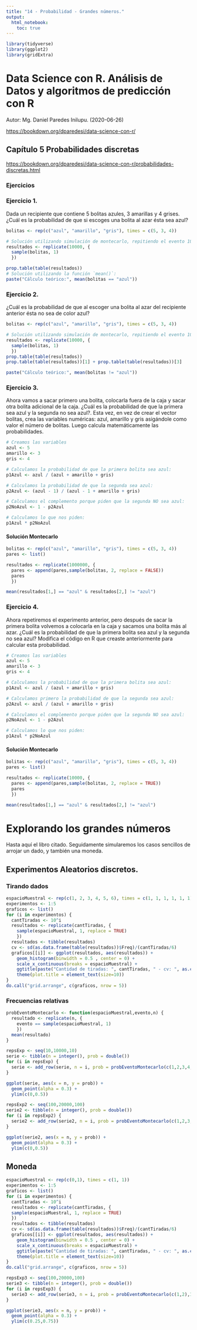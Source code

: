 ```yaml
---
title: "14 - Probabilidad - Grandes números."
output: 
  html_notebook: 
    toc: true
---
```



```r
library(tidyverse)
library(ggplot2)
library(gridExtra)
```

# Data Science con R. Análisis de Datos y algoritmos de predicción con R

Autor: Mg. Daniel Paredes Inilupu. (2020-06-26)

<https://bookdown.org/dparedesi/data-science-con-r/>

## Capítulo 5 Probabilidades discretas

<https://bookdown.org/dparedesi/data-science-con-r/probabilidades-discretas.html>

### Ejercicios

### Ejercicio 1.

Dada un recipiente que contiene 5 bolitas azules, 3 amarillas y 4 grises. ¿Cuál es la probabilidad de que si escoges una bolita al azar ésta sea azul?

```r
bolitas <- rep(c("azul", "amarillo", "gris"), times = c(5, 3, 4))

# Solución utilizando simulación de montecarlo, repitiendo el evento 10,000 veces:
resultados <- replicate(10000, {
  sample(bolitas, 1)
  })

prop.table(table(resultados))
# Solución utilizando la función `mean()`:
paste("Cálculo teórico:", mean(bolitas == "azul"))
```

### Ejercicio 2.

¿Cuál es la probabilidad de que al escoger una bolita al azar del recipiente anterior ésta no sea de color azul?

```r
bolitas <- rep(c("azul", "amarillo", "gris"), times = c(5, 3, 4))

# Solución utilizando simulación de montecarlo, repitiendo el evento 10,000 veces:
resultados <- replicate(10000, {
  sample(bolitas, 1)
  })
prop.table(table(resultados))
prop.table(table(resultados))[1] + prop.table(table(resultados))[3]

paste("Cálculo teórico:", mean(bolitas != "azul"))
```

### Ejercicio 3.

Ahora vamos a sacar primero una bolita, colocarla fuera de la caja y sacar otra bolita adicional de la caja. ¿Cuál es la probabilidad de que la primera sea azul y la segunda no sea azul?. Esta vez, en vez de crear el vector bolitas, crea las variables numéricas: azul, amarillo y gris asigándole como valor el número de bolitas. Luego calcula matemáticamente las probabilidades.

```r
# Creamos las variables
azul <- 5
amarillo <- 3
gris <- 4

# Calculamos la probabilidad de que la primera bolita sea azul:
p1Azul <- azul / (azul + amarillo + gris)

# Calculamos la probabilidad de que la segunda sea azul:
p2Azul <- (azul - 1) / (azul - 1 + amarillo + gris)

# Calculamos el complemento porque piden que la segunda NO sea azul:
p2NoAzul <- 1 - p2Azul

# Calculamos lo que nos piden:
p1Azul * p2NoAzul
```

#### Solución Montecarlo

```r
bolitas <- rep(c("azul", "amarillo", "gris"), times = c(5, 3, 4))
pares <- list()

resultados <- replicate(1000000, {
  pares <- append(pares,sample(bolitas, 2, replace = FALSE))
  pares
  })

mean(resultados[1,] == "azul" & resultados[2,] != "azul")
```

### Ejercicio 4.

Ahora repetiremos el experimento anterior, pero después de sacar la primera bolita volvemos a colocarla en la caja y sacamos una bolita más al azar. ¿Cuál es la probabilidad de que la primera bolita sea azul y la segunda no sea azul? Modifica el código en R que creaste anteriormente para calcular esta probabilidad.

```r
# Creamos las variables
azul <- 5
amarillo <- 3
gris <- 4

# Calculamos la probabilidad de que la primera bolita sea azul:
p1Azul <- azul / (azul + amarillo + gris)

# Calculamos primero la probabilidad de que la segunda sea azul:
p2Azul <- azul / (azul + amarillo + gris)

# Calculamos el complemento porque piden que la segunda NO sea azul:
p2NoAzul <- 1 - p2Azul

# Calculamos lo que nos piden:
p1Azul * p2NoAzul
```

#### Solución Montecarlo

```r
bolitas <- rep(c("azul", "amarillo", "gris"), times = c(5, 3, 4))
pares <- list()

resultados <- replicate(10000, {
  pares <- append(pares,sample(bolitas, 2, replace = TRUE))
  pares
  })

mean(resultados[1,] == "azul" & resultados[2,] != "azul")
```

# Explorando los grandes números

Hasta aquí el libro citado. Seguidamente simularemos los casos sencillos de arrojar un dado, y también una moneda.

## Experimentos Aleatorios discretos.

### Tirando dados

```r
espacioMuestral <- rep(c(1, 2, 3, 4, 5, 6), times = c(1, 1, 1, 1, 1, 1))
experimentos <- 1:5
graficos <- list()
for (i in experimentos) {
  cantTiradas <- 10^i
  resultados <- replicate(cantTiradas, {
    sample(espacioMuestral, 1, replace = TRUE)
    })
  resultados <- tibble(resultados)
  cv <- sd(as.data.frame(table(resultados))$Freq)/(cantTiradas/6)
  graficos[[i]] <- ggplot(resultados, aes(resultados)) +
    geom_histogram(binwidth = 0.5 , center = 0) +
    scale_x_continuous(breaks = espacioMuestral) +
    ggtitle(paste("Cantidad de tiradas: ", cantTiradas, " - cv: ", as.character(cv))) + 
    theme(plot.title = element_text(size=10))
}
do.call("grid.arrange", c(graficos, nrow = 5)) 
```

### Frecuencias relativas

```r
probEventoMontecarlo <- function(espacioMuestral,evento,n) {
  resultado <- replicate(n, {
    evento == sample(espacioMuestral, 1)
    })
  mean(resultado)
}
```

```r
repsExp <- seq(10,10000,10)
serie <- tibble(n = integer(), prob = double())
for (i in repsExp) {
  serie <- add_row(serie, n = i, prob = probEventoMontecarlo(c(1,2,3,4,5,6),1,i))
}
```

```r
ggplot(serie, aes(x = n, y = prob)) + 
  geom_point(alpha = 0.3) +
  ylim(c(0,0.5))
```


```r
repsExp2 <- seq(100,20000,100)
serie2 <- tibble(n = integer(), prob = double())
for (i in repsExp2) {
  serie2 <- add_row(serie2, n = i, prob = probEventoMontecarlo(c(1,2,3,4,5,6),1,i))
}
```

```r
ggplot(serie2, aes(x = n, y = prob)) + 
  geom_point(alpha = 0.3) + 
  ylim(c(0,0.5))
```


## Moneda

```r
espacioMuestral <- rep(c(0,1), times = c(1, 1))
experimentos <- 1:5
graficos <- list()
for (i in experimentos) {
  cantTiradas <- 10^i
  resultados <- replicate(cantTiradas, {
  sample(espacioMuestral, 1, replace = TRUE)
  })
  resultados <- tibble(resultados)
  cv <- sd(as.data.frame(table(resultados))$Freq)/(cantTiradas/6)
  graficos[[i]] <- ggplot(resultados, aes(resultados)) +
    geom_histogram(binwidth = 0.5 , center = 0) +
    scale_x_continuous(breaks = espacioMuestral) +
    ggtitle(paste("Cantidad de tiradas: ", cantTiradas, " - cv: ", as.character(cv))) + 
    theme(plot.title = element_text(size=10))
}
do.call("grid.arrange", c(graficos, nrow = 5)) 
```

```r
repsExp3 <- seq(100,20000,100)
serie3 <- tibble(n = integer(), prob = double())
for (i in repsExp3) {
  serie3 <- add_row(serie3, n = i, prob = probEventoMontecarlo(c(1,2),1,i))
}
```

```r
ggplot(serie3, aes(x = n, y = prob)) + 
  geom_point(alpha = 0.3) + 
  ylim(c(0.25,0.75))
```


